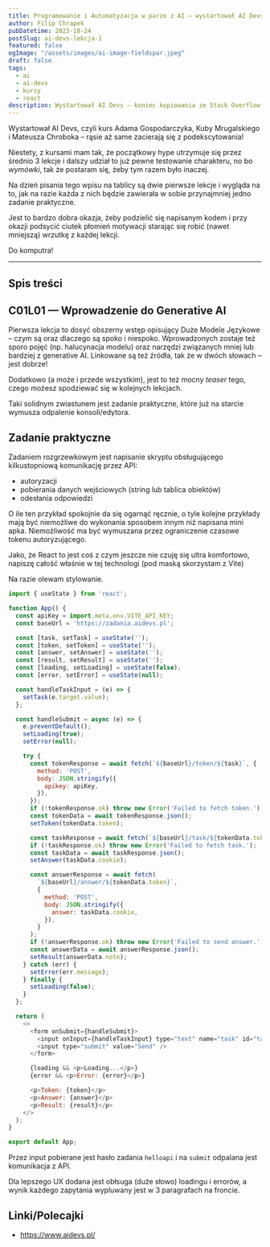 ```yaml
---
title: Programowanie i Automatyzacja w parze z AI – wystartował AI Devs
author: Filip Chrapek
pubDatetime: 2023-10-24
postSlug: ai-devs-lekcja-1
featured: false
ogImage: "/assets/images/ai-image-fieldspar.jpeg"
draft: false
tags:
  - ai
  - ai-devs
  - kursy
  - react
description: Wystartował AI Devs – koniec kopiowania ze Stack Overflow, niech robot robi to za mnie!
---
```


Wystartował AI Devs, czyli <LinkExternal href="https://www.aidevs.pl/">kurs</LinkExternal> Adama Gospodarczyka, Kuby Mrugalskiego i Mateusza Chroboka – rąsie aż same zacierają się z podekscytowania!

Niestety, z kursami mam tak, że początkowy hype utrzymuje się przez średnio 3 lekcje i dalszy udział to już pewne testowanie charakteru, no bo *wymówki*, tak że postaram się, żeby tym razem było inaczej.

Na dzień pisania tego wpisu na tablicy są dwie pierwsze lekcje i wygląda na to, jak na razie każda z nich będzie zawierała w sobie przynajmniej jedno zadanie praktyczne.

Jest to bardzo dobra okazja, żeby podzielić się napisanym kodem i przy okazji podsycić ciutek płomień motywacji starając się robić (nawet mniejszą) wrzutkę z każdej lekcji.

Do komputra!

---

## Spis treści

## C01L01 — Wprowadzenie do Generative AI

Pierwsza lekcja to dosyć obszerny wstęp opisujący Duże Modele Językowe – czym są oraz dlaczego są spoko i niespoko. Wprowadzonych zostaje też sporo pojęć (np. <LinkExternal href="https://www.linkedin.com/pulse/sztuczna-inteligencja-i-bezpiecze%C5%84stwo-informacji-1-leszek-kepa/?originalSubdomain=pl">halucynacja modelu</LinkExternal>) oraz narzędzi związanych mniej lub bardziej z generative AI. Linkowane są też źródła, tak że w dwóch słowach – jest dobrze!

Dodatkowo (a może i przede wszystkim), jest to też mocny *teaser* tego, czego możesz spodziewać się w kolejnych lekcjach. 

Taki solidnym zwiastunem jest zadanie praktyczne, które już na starcie wymusza odpalenie konsoli/edytora.

## Zadanie praktyczne

Zadaniem rozgrzewkowym jest napisanie skryptu obsługującego kilkustopniową komunikację przez API:
- autoryzacji
- pobierania danych wejściowych (string lub tablica obiektów)
- odesłania odpowiedzi

O ile ten przykład spokojnie da się ogarnąć ręcznie, o tyle kolejne przykłady mają być niemożliwe do wykonania sposobem innym niż napisana mini apka. Niemożliwość ma być wymuszana przez ograniczenie czasowe tokenu autoryzującego.

Jako, że React to jest coś z czym jeszcze nie czuję się ultra komfortowo, napiszę całość właśnie w tej technologi (pod maską skorzystam z <LinkExternal href="https://vitejs.dev/guide/">Vite</LinkExternal>)

Na razie olewam stylowanie.

``` javascript
import { useState } from 'react';

function App() {
  const apiKey = import.meta.env.VITE_API_KEY;
  const baseUrl = 'https://zadania.aidevs.pl';

  const [task, setTask] = useState('');
  const [token, setToken] = useState('');
  const [answer, setAnswer] = useState('');
  const [result, setResult] = useState('');
  const [loading, setLoading] = useState(false);
  const [error, setError] = useState(null);

  const handleTaskInput = (e) => {
    setTask(e.target.value);
  };

  const handleSubmit = async (e) => {
    e.preventDefault();
    setLoading(true);
    setError(null);

    try {
      const tokenResponse = await fetch(`${baseUrl}/token/${task}`, {
        method: 'POST',
        body: JSON.stringify({
          apikey: apiKey,
        }),
      });
      if (!tokenResponse.ok) throw new Error('Failed to fetch token.');
      const tokenData = await tokenResponse.json();
      setToken(tokenData.token);

      const taskResponse = await fetch(`${baseUrl}/task/${tokenData.token}`);
      if (!taskResponse.ok) throw new Error('Failed to fetch task.');
      const taskData = await taskResponse.json();
      setAnswer(taskData.cookie);

      const answerResponse = await fetch(
        `${baseUrl}/answer/${tokenData.token}`,
        {
          method: 'POST',
          body: JSON.stringify({
            answer: taskData.cookie,
          }),
        }
      );
      if (!answerResponse.ok) throw new Error('Failed to send answer.');
      const answerData = await answerResponse.json();
      setResult(answerData.note);
    } catch (err) {
      setError(err.message);
    } finally {
      setLoading(false);
    }
  };

  return (
    <>
      <form onSubmit={handleSubmit}>
        <input onInput={handleTaskInput} type="text" name="task" id="task" />
        <input type="submit" value="Send" />
      </form>

      {loading && <p>Loading...</p>}
      {error && <p>Error: {error}</p>}

      <p>Token: {token}</p>
      <p>Answer: {answer}</p>
      <p>Result: {result}</p>
    </>
  );
}

export default App;
```

Przez input pobierane jest hasło zadania `helloapi` i na `submit` odpalana jest komunikacja z API. 

Dla lepszego UX dodana jest obłsuga (duże słowo) loadingu i errorów, a wynik każdego zapytania wypluwany jest w 3 paragrafach na froncie.

## Linki/Polecajki

- <LinkExternal href="strona AI Devs">https://www.aidevs.pl/</LinkExternal> 

